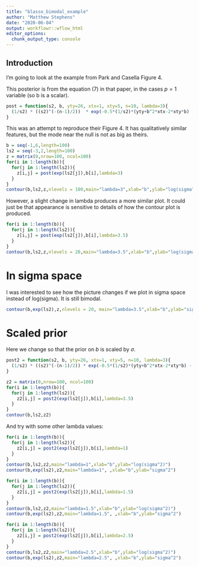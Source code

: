 ```yaml
---
title: "blasso_bimodal_example"
author: "Matthew Stephens"
date: "2020-06-04"
output: workflowr::wflow_html
editor_options:
  chunk_output_type: console
---
```


## Introduction

I'm going to look at the example from Park and Casella Figure 4.


This posterior is from the equation (7) in that paper, in the cases $p=1$ variable (so b is a scalar).
```r
post = function(s2, b, yty=26, xtx=1, xty=5, n=10, lambda=3){
  (1/s2) * ((s2)^(-(n-1)/2))  * exp(-0.5*(1/s2)*(yty+b^2*xtx-2*xty*b) - lambda*abs(b) )
}
```

This was an attempt to reproduce their Figure 4. It has qualitatively
similar features, but the mode near the null is not as big as theirs.
```r
b = seq(-1,6,length=100)
ls2 = seq(-3,2,length=100)
z = matrix(0,nrow=100, ncol=100)
for(i in 1:length(b)){
  for(j in 1:length(ls2)){
    z[i,j] = post(exp(ls2[j]),b[i],lambda=3)
  }
}
contour(b,ls2,z,nlevels = 100,main="lambda=3",xlab="b",ylab="log(sigma^2)")
```

However, a slight change in lambda produces a more similar plot.
It could just be that appearance is sensitive to details
of how the contour plot is produced.
```r
for(i in 1:length(b)){
  for(j in 1:length(ls2)){
    z[i,j] = post(exp(ls2[j]),b[i],lambda=3.5)
  }
}
contour(b,ls2,z,nlevels = 20,main="lambda=3.5",xlab="b",ylab="log(sigma^2)")
```


# In sigma space

I was interested to see how the picture changes if
we plot in sigma space instead of log(sigma). It is still bimodal.
```r
contour(b,exp(ls2),z,nlevels = 20, main="lambda=3.5",xlab="b",ylab="sigma^2")
```

# Scaled prior

Here we change so that the prior on $b$ is scaled by $\sigma$.
 
```r
post2 = function(s2, b, yty=26, xtx=1, xty=5, n=10, lambda=3){
  (1/s2) * ((s2)^(-(n-1)/2)) * exp(-0.5*(1/s2)*(yty+b^2*xtx-2*xty*b) - (lambda/sqrt(s2))*abs(b) )
}

z2 = matrix(0,nrow=100, ncol=100)
for(i in 1:length(b)){
  for(j in 1:length(ls2)){
    z2[i,j] = post2(exp(ls2[j]),b[i],lambda=3.5)
  }
}
contour(b,ls2,z2)
```

And try with some other lambda values:
```r
for(i in 1:length(b)){
  for(j in 1:length(ls2)){
    z2[i,j] = post2(exp(ls2[j]),b[i],lambda=1)
  }
}
contour(b,ls2,z2,main="lambda=1",xlab="b",ylab="log(sigma^2)")
contour(b,exp(ls2),z2,main="lambda=1", ,xlab="b",ylab="sigma^2")
```

```r
for(i in 1:length(b)){
  for(j in 1:length(ls2)){
    z2[i,j] = post2(exp(ls2[j]),b[i],lambda=1.5)
  }
}
contour(b,ls2,z2,main="lambda=1.5",xlab="b",ylab="log(sigma^2)")
contour(b,exp(ls2),z2,main="lambda=1.5", ,xlab="b",ylab="sigma^2")
```

```r
for(i in 1:length(b)){
  for(j in 1:length(ls2)){
    z2[i,j] = post2(exp(ls2[j]),b[i],lambda=2.5)
  }
}
contour(b,ls2,z2,main="lambda=2.5",xlab="b",ylab="log(sigma^2)")
contour(b,exp(ls2),z2,main="lambda=2.5", ,xlab="b",ylab="sigma^2")
```
